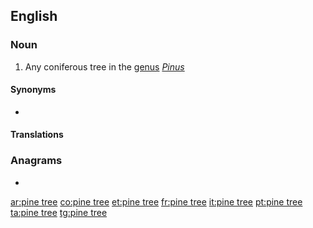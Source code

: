 ==English==

===Noun===
{{en-noun|head=[[pine]] [[tree]]}}

# Any coniferous tree in the [[genus]] ''[[Pinus]]''

====Synonyms====
* {{l|en|pine}}

====Translations====
{{trans-see|pine}}

===Anagrams===
* {{l|en|perentie}}

[[ar:pine tree]]
[[co:pine tree]]
[[et:pine tree]]
[[fr:pine tree]]
[[it:pine tree]]
[[pt:pine tree]]
[[ta:pine tree]]
[[tg:pine tree]]